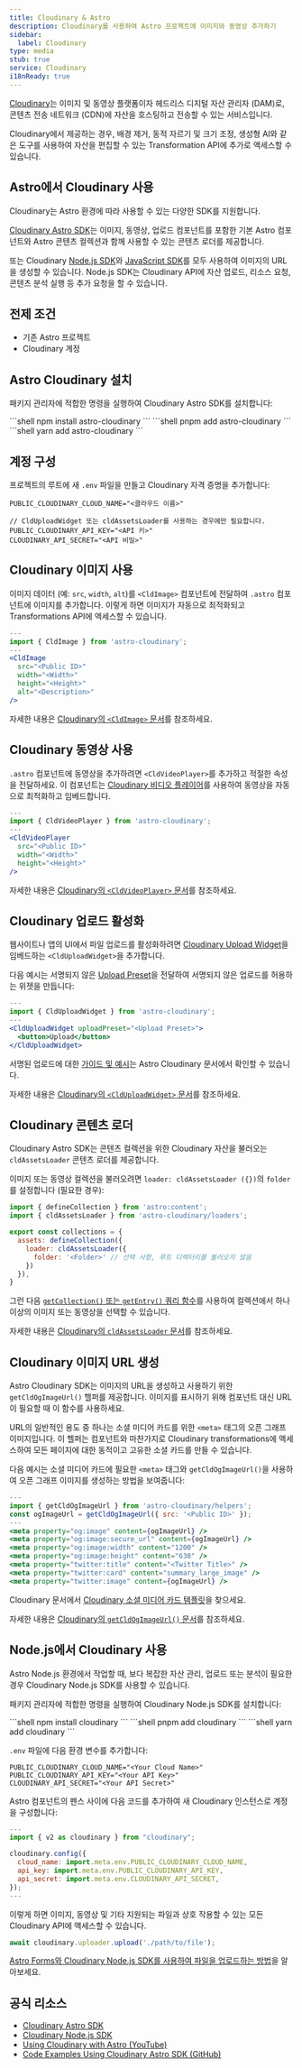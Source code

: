 ```yaml
---
title: Cloudinary & Astro
description: Cloudinary를 사용하여 Astro 프로젝트에 이미지와 동영상 추가하기
sidebar:
  label: Cloudinary
type: media
stub: true
service: Cloudinary
i18nReady: true
---
```


[Cloudinary](https://cloudinary.com)는 이미지 및 동영상 플랫폼이자 헤드리스 디지털 자산 관리자 (DAM)로, 콘텐츠 전송 네트워크 (CDN)에 자산을 호스팅하고 전송할 수 있는 서비스입니다.

Cloudinary에서 제공하는 경우, 배경 제거, 동적 자르기 및 크기 조정, 생성형 AI와 같은 도구를 사용하여 자산을 편집할 수 있는 Transformation API에 추가로 액세스할 수 있습니다.

## Astro에서 Cloudinary 사용

Cloudinary는 Astro 환경에 따라 사용할 수 있는 다양한 SDK를 지원합니다.

[Cloudinary Astro SDK](https://astro.cloudinary.dev/)는 이미지, 동영상, 업로드 컴포넌트를 포함한 기본 Astro 컴포넌트와 Astro 콘텐츠 컬렉션과 함께 사용할 수 있는 콘텐츠 로더를 제공합니다.

또는 Cloudinary [Node.js SDK](https://cloudinary.com/documentation/node_integration)와 [JavaScript SDK](https://cloudinary.com/documentation/javascript_integration)를 모두 사용하여 이미지의 URL을 생성할 수 있습니다. Node.js SDK는 Cloudinary API에 자산 업로드, 리소스 요청, 콘텐츠 분석 실행 등 추가 요청을 할 수 있습니다.

## 전제 조건

- 기존 Astro 프로젝트
- Cloudinary 계정

## Astro Cloudinary 설치

패키지 관리자에 적합한 명령을 실행하여 Cloudinary Astro SDK를 설치합니다:

<PackageManagerTabs>
  <Fragment slot="npm">
  ```shell
  npm install astro-cloudinary
  ```
  </Fragment>
  <Fragment slot="pnpm">
  ```shell
  pnpm add astro-cloudinary
  ```
  </Fragment>
  <Fragment slot="yarn">
  ```shell
  yarn add astro-cloudinary
  ```
  </Fragment>
</PackageManagerTabs>

## 계정 구성

프로젝트의 루트에 새 `.env` 파일을 만들고 Cloudinary 자격 증명을 추가합니다:

```shell title=".env"
PUBLIC_CLOUDINARY_CLOUD_NAME="<클라우드 이름>"

// CldUploadWidget 또는 cldAssetsLoader를 사용하는 경우에만 필요합니다.
PUBLIC_CLOUDINARY_API_KEY="<API 키>"
CLOUDINARY_API_SECRET="<API 비밀>"
```

## Cloudinary 이미지 사용

이미지 데이터 (예: `src`, `width`, `alt`)를 `<CldImage>` 컴포넌트에 전달하여 `.astro` 컴포넌트에 이미지를 추가합니다. 이렇게 하면 이미지가 자동으로 최적화되고 Transformations API에 액세스할 수 있습니다.

```jsx title="Component.astro"
---
import { CldImage } from 'astro-cloudinary';
---
<CldImage
  src="<Public ID>"
  width="<Width>"
  height="<Height>"
  alt="<Description>"
/>
```

자세한 내용은 [Cloudinary의 `<CldImage>` 문서](https://astro.cloudinary.dev/cldimage/basic-usage)를 참조하세요.

## Cloudinary 동영상 사용

`.astro` 컴포넌트에 동영상을 추가하려면 `<CldVideoPlayer>`를 추가하고 적절한 속성을 전달하세요. 이 컴포넌트는 [Cloudinary 비디오 플레이어](https://cloudinary.com/documentation/cloudinary_video_player)를 사용하여 동영상을 자동으로 최적화하고 임베드합니다.

```jsx title="Component.astro"
---
import { CldVideoPlayer } from 'astro-cloudinary';
---
<CldVideoPlayer
  src="<Public ID>"
  width="<Width>"
  height="<Height>"
/>
```

자세한 내용은 [Cloudinary의 `<CldVideoPlayer>` 문서](https://astro.cloudinary.dev/cldvideoplayer/basic-usage)를 참조하세요.

## Cloudinary 업로드 활성화

웹사이트나 앱의 UI에서 파일 업로드를 활성화하려면 [Cloudinary Upload Widget](https://cloudinary.com/documentation/upload_widget)을 임베드하는 `<CldUploadWidget>`을 추가합니다.

다음 예시는 서명되지 않은 [Upload Preset](https://cloudinary.com/documentation/upload_presets)을 전달하여 서명되지 않은 업로드를 허용하는 위젯을 만듭니다:

```jsx title="Component.astro"
---
import { CldUploadWidget } from 'astro-cloudinary';
---
<CldUploadWidget uploadPreset="<Upload Preset>">
  <button>Upload</button>
</CldUploadWidget>
```

서명된 업로드에 대한 [가이드 및 예시](https://astro.cloudinary.dev/clduploadwidget/signed-uploads)는 Astro Cloudinary 문서에서 확인할 수 있습니다.

자세한 내용은 [Cloudinary의 `<CldUploadWidget>` 문서](https://astro.cloudinary.dev/clduploadwidget/basic-usage)를 참조하세요.

## Cloudinary 콘텐츠 로더

Cloudinary Astro SDK는 콘텐츠 컬렉션을 위한 Cloudinary 자산을 불러오는 `cldAssetsLoader` 콘텐츠 로더를 제공합니다.

이미지 또는 동영상 컬렉션을 불러오려면 `loader: cldAssetsLoader ({})`의 `folder`를 설정합니다 (필요한 경우):

```jsx title="config.ts"
import { defineCollection } from 'astro:content';
import { cldAssetsLoader } from 'astro-cloudinary/loaders';

export const collections = {
  assets: defineCollection({
    loader: cldAssetsLoader({
      folder: '<Folder>' // 선택 사항, 루트 디렉터리를 불러오지 않음
    })
  }),
}
```

그런 다음 [`getCollection()` 또는 `getEntry()` 쿼리 함수](/ko/guides/content-collections/#컬렉션-쿼리)를 사용하여 컬렉션에서 하나 이상의 이미지 또는 동영상을 선택할 수 있습니다.

자세한 내용은 [Cloudinary의 `cldAssetsLoader` 문서](https://astro.cloudinary.dev/cldassetsloader/basic-usage)를 참조하세요.

## Cloudinary 이미지 URL 생성

Astro Cloudinary SDK는 이미지의 URL을 생성하고 사용하기 위한 `getCldOgImageUrl()` 헬퍼를 제공합니다. 이미지를 표시하기 위해 컴포넌트 대신 URL이 필요할 때 이 함수를 사용하세요.

URL의 일반적인 용도 중 하나는 소셜 미디어 카드를 위한 `<meta>` 태그의 오픈 그래프 이미지입니다. 이 헬퍼는 컴포넌트와 마찬가지로 Cloudinary transformations에 액세스하여 모든 페이지에 대한 동적이고 고유한 소셜 카드를 만들 수 있습니다.

다음 예시는 소셜 미디어 카드에 필요한 `<meta>` 태그와 `getCldOgImageUrl()`을 사용하여 오픈 그래프 이미지를 생성하는 방법을 보여줍니다:

```jsx title="Layout.astro"
---
import { getCldOgImageUrl } from 'astro-cloudinary/helpers';
const ogImageUrl = getCldOgImageUrl({ src: '<Public ID>' });
---
<meta property="og:image" content={ogImageUrl} />
<meta property="og:image:secure_url" content={ogImageUrl} />
<meta property="og:image:width" content="1200" />
<meta property="og:image:height" content="630" />
<meta property="twitter:title" content="<Twitter Title>" />
<meta property="twitter:card" content="summary_large_image" />
<meta property="twitter:image" content={ogImageUrl} />
```


Cloudinary 문서에서 [Cloudinary 소셜 미디어 카드 템플릿](https://astro.cloudinary.dev/templates/social-media-cards)을 찾으세요.

자세한 내용은 [Cloudinary의 `getCldOgImageUrl()` 문서](https://astro.cloudinary.dev/getcldogimageurl/basic-usage)를 참조하세요.

## Node.js에서 Cloudinary 사용

Astro Node.js 환경에서 작업할 때, 보다 복잡한 자산 관리, 업로드 또는 분석이 필요한 경우 Cloudinary Node.js SDK를 사용할 수 있습니다.

패키지 관리자에 적합한 명령을 실행하여 Cloudinary Node.js SDK를 설치합니다:

<PackageManagerTabs>
  <Fragment slot="npm">
  ```shell
  npm install cloudinary
  ```
  </Fragment>
  <Fragment slot="pnpm">
  ```shell
  pnpm add cloudinary
  ```
  </Fragment>
  <Fragment slot="yarn">
  ```shell
  yarn add cloudinary
  ```
  </Fragment>
</PackageManagerTabs>

`.env` 파일에 다음 환경 변수를 추가합니다:

```shell title=".env"
PUBLIC_CLOUDINARY_CLOUD_NAME="<Your Cloud Name>"
PUBLIC_CLOUDINARY_API_KEY="<Your API Key>"
CLOUDINARY_API_SECRET="<Your API Secret>"
```

Astro 컴포넌트의 펜스 사이에 다음 코드를 추가하여 새 Cloudinary 인스턴스로 계정을 구성합니다:

```js title="Component.astro"
---
import { v2 as cloudinary } from "cloudinary";

cloudinary.config({
  cloud_name: import.meta.env.PUBLIC_CLOUDINARY_CLOUD_NAME,
  api_key: import.meta.env.PUBLIC_CLOUDINARY_API_KEY,
  api_secret: import.meta.env.CLOUDINARY_API_SECRET,
});
---
```

이렇게 하면 이미지, 동영상 및 기타 지원되는 파일과 상호 작용할 수 있는 모든 Cloudinary API에 액세스할 수 있습니다.

```js title="Component.astro"
await cloudinary.uploader.upload('./path/to/file');
```

[Astro Forms와 Cloudinary Node.js SDK를 사용하여 파일을 업로드하는 방법](https://www.youtube.com/watch?v=DQUYMyT2MTM)을 알아보세요.


## 공식 리소스

- [Cloudinary Astro SDK](https://astro.cloudinary.dev/)
- [Cloudinary Node.js SDK](https://cloudinary.com/documentation/node_integration)
- [Using Cloudinary with Astro (YouTube)](https://www.youtube.com/playlist?list=PL8dVGjLA2oMqnpf2tShn1exf5GkSWuu5-)
- [Code Examples Using Cloudinary Astro SDK (GitHub)](https://github.com/cloudinary-community/cloudinary-examples/tree/main/examples/astro-cloudinary)
